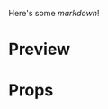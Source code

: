 

<Meta title="Portada" />

Here's some _markdown_!

# Preview

<Preview>
  <Story name="Default">
<ProductHero
    title="actualiza tus domingos"
    description="Disfrute de ofertas secretas de hasta -70% de descuento en los mejores hoteles de lujo todos los domingos."
  />
  </Story>
</Preview>

# Props

<Props of={ProductHero} />
